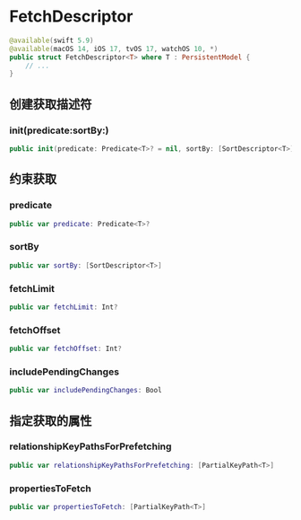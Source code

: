 # FetchDescriptor

<ToBePolishedAfterTranslation />

<OriginalSource
  title="FetchDescriptor"
  url="https://developer.apple.com/documentation/swiftdata/fetchdescriptor"
  summary="描述执行提取时要使用的条件、排序顺序和任何其他配置的类型"
/>

```swift
@available(swift 5.9)
@available(macOS 14, iOS 17, tvOS 17, watchOS 10, *)
public struct FetchDescriptor<T> where T : PersistentModel {
    // ...
}
```

## 创建获取描述符

### init(predicate:sortBy:)

```swift
public init(predicate: Predicate<T>? = nil, sortBy: [SortDescriptor<T>] = [])
```

## 约束获取

### predicate

```swift
public var predicate: Predicate<T>?
```

### sortBy

```swift
public var sortBy: [SortDescriptor<T>]
```

### fetchLimit

```swift
public var fetchLimit: Int?
```

### fetchOffset

```swift
public var fetchOffset: Int?
```

### includePendingChanges

```swift
public var includePendingChanges: Bool
```

## 指定获取的属性

### relationshipKeyPathsForPrefetching

```swift
public var relationshipKeyPathsForPrefetching: [PartialKeyPath<T>]
```

### propertiesToFetch

```swift
public var propertiesToFetch: [PartialKeyPath<T>]
```
